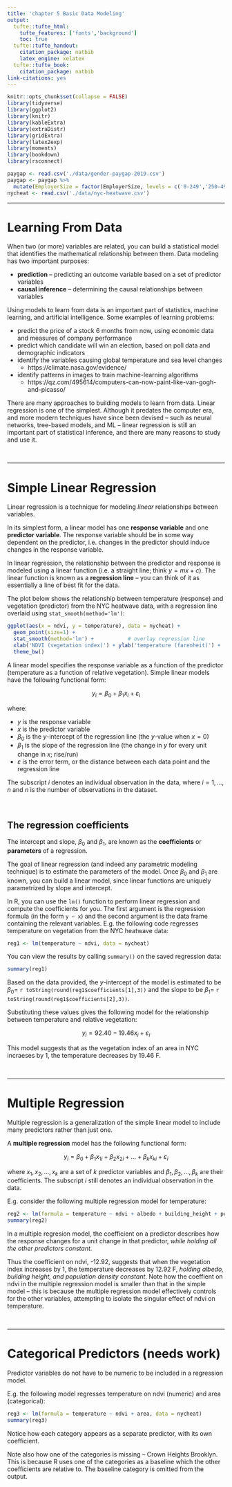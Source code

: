 ```yaml
---
title: 'chapter 5 Basic Data Modeling'
output:
  tufte::tufte_html:
    tufte_features: ['fonts','background']
    toc: true
  tufte::tufte_handout:
    citation_package: natbib
    latex_engine: xelatex
  tufte::tufte_book:
    citation_package: natbib
link-citations: yes
---
```


```r
knitr::opts_chunk$set(collapse = FALSE)
library(tidyverse)
library(ggplot2)
library(knitr)
library(kableExtra)
library(extraDistr)
library(gridExtra)
library(latex2exp)
library(moments)
library(bookdown)
library(rsconnect)
```

```r
paygap <- read.csv('./data/gender-paygap-2019.csv')
paygap <- paygap %>%
  mutate(EmployerSize = factor(EmployerSize, levels = c('0-249','250-499','500-999','1000-4999','5000-19999','20000+')))
nycheat <- read.csv('./data/nyc-heatwave.csv')
```

\newcommand{\E}{\text{E}}
\newcommand{\Var}{\text{Var}}
\newcommand{\SD}{\text{SD}}
\newcommand{\SE}{\text{SE}}
\newcommand{\Cov}{\text{Cov}}
\newcommand{\Cor}{\text{Cor}}
\renewcommand{\P}{\text{P}}
\newcommand{\pd}[2]{\frac{\partial #1}{\partial #2}}
\newcommand{\sumin}{\sum_i^n}
\newcommand{\Bias}{\text{Bias}}

---

# Learning From Data 

When two (or more) variables are related, you can build a statistical model that identifies the mathematical relationship between them. Data modeling has two important purposes:  

- **prediction** -- predicting an outcome variable based on a set of predictor variables
- **causal inference** -- determining the causal relationships between variables  

Using models to learn from data is an important part of statistics, machine learning, and artificial intelligence. Some examples of learning problems:

- predict the price of a stock 6 months from now, using economic data and measures of company performance
- predict which candidate will win an election, based on poll data and demographic indicators
- identify the variables causing global temperature and sea level changes
    + https://climate.nasa.gov/evidence/
- identify patterns in images to train machine-learning algorithms
    + https://qz.com/495614/computers-can-now-paint-like-van-gogh-and-picasso/

There are many approaches to building models to learn from data. Linear regression is one of the simplest. Although it predates the computer era, and more modern techniques have since been devised -- such as neural networks, tree-based models, and ML -- linear regression is still an important part of statistical inference, and there are many reasons to study and use it.  






\ 

---

# Simple Linear Regression 

Linear regression is a technique for modeling *linear* relationships between variables.  

In its simplest form, a linear model has one **response variable** and one **predictor variable**. The response variable should be in some way dependent on the predictor, i.e. changes in the predictor should induce changes in the response variable.  

In linear regression, the relationship between the predictor and response is modeled using a linear function (i.e. a straight line; think $y=mx+c$). The linear function is known as a **regression line** -- you can think of it as essentially a line of best fit for the data. 

The plot below shows the relationship between temperature (response) and vegetation (predictor) from the NYC heatwave data, with a regression line overlaid using `stat_smooth(method='lm')`:

```r
ggplot(aes(x = ndvi, y = temperature), data = nycheat) +
  geom_point(size=1) +
  stat_smooth(method='lm') +           # overlay regression line
  xlab('NDVI (vegetation index)') + ylab('temperature (farenheit)') +
  theme_bw()
```

A linear model specifies the response variable as a function of the predictor (temperature as a function of relative vegetation). Simple linear models have the following functional form: 

$$y_i = \beta_0 + \beta_1 x_i + \varepsilon_i$$

where:

- $y$ is the response variable 
- $x$ is the predictor variable
- $\beta_0$ is the $y$-intercept of the regression line (the $y$-value when $x=0$)
- $\beta_1$ is the slope of the regression line (the change in $y$ for every unit change in $x$; rise/run)
- $\varepsilon$ is the error term, or the distance between each data point and the regression line

The subscript $i$ denotes an individual observation in the data, where $i = 1,...,n$ and $n$ is the number of observations in the dataset. 


\ 

## The regression coefficients

The intercept and slope, $\beta_0$ and $\beta_1$, are known as the **coefficients** or **parameters** of a regression. 

The goal of linear regression (and indeed any parametric modeling technique) is to estimate the parameters of the model. Once $\beta_0$ and $\beta_1$ are known, you can build a linear model, since linear functions are uniquely parametrized by slope and intercept.  

In R, you can use the `lm()` function to perform linear regression and compute the coefficients for you. The first argument is the regression formula (in the form `y ~ x`) and the second argument is the data frame containing the relevant variables. E.g. the following code regresses temperature on vegetation from the NYC heatwave data: 

```r
reg1 <- lm(temperature ~ ndvi, data = nycheat)
```

You can view the results by calling `summary()` on the saved regression data:  

```r
summary(reg1)
```

Based on the data provided, the $y$-intercept of the model is estimated to be $\beta_0 =$ `r toString(round(reg1$coefficients[1],3))` and the slope to be $\beta_1 =$ `r toString(round(reg1$coefficients[2],3))`.   

Substituting these values gives the following model for the relationship between temperature and relative vegetation: 

$$y_i = 92.40 - 19.46x_i + \varepsilon_i$$

This model suggests that as the vegetation index of an area in NYC incraeses by 1, the temperature decreases by 19.46 F.  



\ 

---

# Multiple Regression 

Multiple regression is a generalization of the simple linear model to include many predictors rather than just one. 

A **multiple regression** model has the following functional form:

$$y_i = \beta_0 + \beta_1 x_{1i} + \beta_2 x_{2i} + ... + \beta_k x_{ki} + \varepsilon_i$$

where $x_1, x_2, ..., x_k$ are a set of $k$ predictor variables and $\beta_1, \beta_2, ..., \beta_k$ are their coefficients. The subscript $i$ still denotes an individual observation in the data.  

E.g. consider the following multiple regression model for temperature: 

```r
reg2 <- lm(formula = temperature ~ ndvi + albedo + building_height + pop_density, data = nycheat)
summary(reg2)
```

In a multiple regresion model, the coefficient on a predictor describes how the response changes for a unit change in that predictor, *while holding all the other predictors constant*. 

Thus the coefficient on ndvi, -12.92, suggests that when the vegetation index increases by 1, the temperature decreases by 12.92 F, *holding albedo, building height, and population density constant*. Note how the coeffient on ndvi in the multiple regression model is smaller than that in the simple model -- this is because the multiple regression model effectively controls for the other variables, attempting to isolate the singular effect of ndvi on temperature.   



\ 

---

# Categorical Predictors (needs work)

Predictor variables do not have to be numeric to be included in a regression model. 

E.g. the following model regresses temperature on ndvi (numeric) and area (categorical): 

```r
reg3 <- lm(formula = temperature ~ ndvi + area, data = nycheat)
summary(reg3)
```

Notice how each category appears as a separate predictor, with its own coefficient.  

Note also how one of the categories is missing -- Crown Heights Brooklyn. This is because R uses one of the categories as a baseline which the other coefficients are relative to. The baseline category is omitted from the output.  





